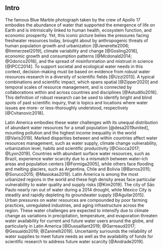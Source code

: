 ## Intro
The famous Blue Marble photograph taken by the crew of Apollo 17 embodies the abundance of water that supported the emergence of life on Earth and is intrinsically linked to human health, ecosystem function, and economic prosperity. 
Yet, this iconic picture belies the pressures facing freshwater resources today, brought about by anthropogenic threats of human population growth and urbanization [@Jenerette2006; @Immerzeel2019], climate variability and change [@Gosling2016], economic growth and consumption patterns [@Mcdonald2014; @Odorico2018], and the spread of misinformation and mistrust in science [@IPCC2014]. 
To support societal and ecological water needs in this context, decision-making must be based on evidence from robust water resources research in a diversity of scientific fields [@Uzzi2013].
A typical combinations and scientific impact, which spans spatial [@Zipper2020] and temporal scales of resource management, and is connected by collaborations within and across countries and disciplines [@Astudillo2016].
This definition of robust research can be used to identify bright and blind spots of past scientific inquiry, that is topics and locations where water issues are more- or less-thoroughly understood, respectively [@Cvitanovic2018].

Latin America embodies these water challenges with its unequal distribution of abundant water resources for a small population [@desa2019united], mounting pollution and the highest income inequality in the world [@Varis2019].
Marked disparities between and within countries affect water resources management, such as water supply, climate change vulnerability, urbanization level, habits and scientific productivity [@Ciocca2017; @Lyon2019].
Countries with abundant surface water resources, such as Brazil, experience water scarcity due to a mismatch between water-ich areas and population centers [@Formiga2005], while others face flooding and melting glaciers, such as Argentina, Chile and Bolivia [@Barros2015; @Soruco2015; @Masiokas2019].
Latin America is among the most urbanized regions in the world and these high density areas face particular vulnerability to water quality and supply risks [@Kim2019].
The city of Sāo Paulo nearly ran out of water during a 2014 drought, while Mexico City is steadily and rapidly depleting its groundwater supply [@Aguilar2015].
Urban pressures on water resources are compounded by poor farming practices, unregulated industries, and aging infrastructure across the region.
These water challenges are expected to intensify due to climate change as variations in precipitation, temperature, and evaporation threaten water availability for current and future water users around the globe, and particularly in Latin America [@Dussaillant2019; @Garreaud2017; @Gesualdo2019; @Zaninelli2019].
Uncertainty surrounds the reliability of water supplies to meet future needs as well as the availability of funds for scientific research to address future water scarcity [@Andrade2019].


